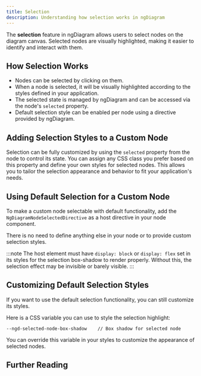 ```yaml
---
title: Selection
description: Understanding how selection works in ngDiagram
---
```



The **selection** feature in ngDiagram allows users to select nodes on the diagram canvas.
Selected nodes are visually highlighted, making it easier to identify and interact with them.

## How Selection Works

- Nodes can be selected by clicking on them.
- When a node is selected, it will be visually highlighted according to the styles defined in your application.
- The selected state is managed by ngDiagram and can be accessed via the node's `selected` property.
- Default selection style can be enabled per node using a directive provided by ngDiagram.

## Adding Selection Styles to a Custom Node

Selection can be fully customized by using the `selected` property from the node to control its state.
You can assign any CSS class you prefer based on this property and define your own styles for selected nodes.
This allows you to tailor the selection appearance and behavior to fit your application's needs.

<CustomSelection />

<CodeSnippet relativePath="nodes/selection/custom/node/node.component.ts" />

<CodeSnippet relativePath="nodes/selection/custom/node/node.component.scss" />

## Using Default Selection for a Custom Node

To make a custom node selectable with default functionality, add the `NgDiagramNodeSelectedDirective` as a host directive in your node component.

There is no need to define anything else in your node or to provide custom selection styles.

:::note
The host element must have `display: block` or `display: flex` set in its styles for the selection box-shadow to render properly. Without this, the selection effect may be invisible or barely visible.
:::

<DefaultSelection />

<CodeSnippet relativePath="nodes/selection/default/node/node.component.ts" />

## Customizing Default Selection Styles

If you want to use the default selection functionality, you can still customize its styles.

Here is a CSS variable you can use to style the selection highlight:

```
--ngd-selected-node-box-shadow    // Box shadow for selected node
```

You can override this variable in your styles to customize the appearance of selected nodes.

## Further Reading

<LinkCard
  icon="list-format"
  title="Nodes"
  href="/docs/internals/nodes/nodes"
  description="Learn more about node features"
/>
<LinkCard
  icon="list-format"
  title="Custom Nodes"
  href="/docs/internals/nodes/custom-nodes"
  description="Create custom node templates"
/>
